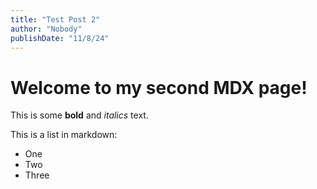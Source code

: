 ```yaml
---
title: "Test Post 2"
author: "Nobody"
publishDate: "11/8/24"
---
```


# Welcome to my second MDX page!
 
This is some **bold** and _italics_ text.
 
This is a list in markdown:
 
- One
- Two
- Three

